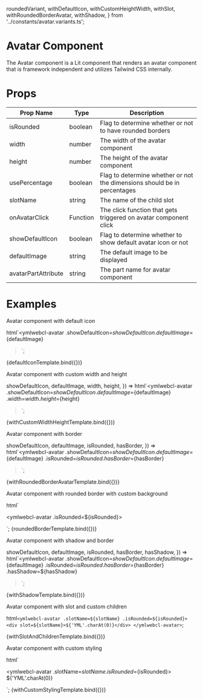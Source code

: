   roundedVariant,
  withDefaultIcon,
  withCustomHeightWidth,
  withSlot,
  withRoundedBorderAvatar,
  withShadow,
} from '../constants/avatar.variants.ts';

<Meta title="Components/Avatar" />

# Avatar Component

The Avatar component is a Lit component that renders an avatar component that is framework independent and utilizes Tailwind CSS internally.

# Props

| Prop Name           | Type     | Description                                                              |
| ------------------- | -------- | ------------------------------------------------------------------------ |
| isRounded           | boolean  | Flag to determine whether or not to have rounded borders                 |
| width               | number   | The width of the avatar component                                        |
| height              | number   | The height of the avatar component                                       |
| usePercentage       | boolean  | Flag to determine whether or not the dimensions should be in percentages |
| slotName            | string   | The name of the child slot                                               |
| onAvatarClick       | Function | The click function that gets triggered on avatar component click         |
| showDefaultIcon     | boolean  | Flag to determine whether to show default avatar icon or not             |
| defaultImage        | string   | The default image to be displayed                                        |
| avatarPartAttribute | string   | The part name for avatar component                                       |

# Examples

Avatar component with default icon

  html`<ymlwebcl-avatar
    .showDefaultIcon=${showDefaultIcon}
    .defaultImage=${defaultImage}
  ></ymlwebcl-avatar>`;

<Canvas>
  <Story name="default icon" args={withDefaultIcon}>
    {defaultIconTemplate.bind({})}
  </Story>
</Canvas>

Avatar component with custom width and height

  showDefaultIcon,
  defaultImage,
  width,
  height,
}) =>
  html`<ymlwebcl-avatar
    .showDefaultIcon=${showDefaultIcon}
    .defaultImage=${defaultImage}
    .width=${width}
    .height=${height}
  ></ymlwebcl-avatar>`;

<Canvas>
  <Story name="custom height and width" args={withCustomHeightWidth}>
    {withCustomWidthHeightTemplate.bind({})}
  </Story>
</Canvas>

Avatar component with border

  showDefaultIcon,
  defaultImage,
  isRounded,
  hasBorder,
}) =>
  html`<ymlwebcl-avatar
    .showDefaultIcon=${showDefaultIcon}
    .defaultImage=${defaultImage}
    .isRounded=${isRounded}
    .hasBorder=${hasBorder}
  ></ymlwebcl-avatar>`;

<Canvas>
  <Story
    name="with rounded border avatar variant"
    args={withRoundedBorderAvatar}
  >
    {withRoundedBorderAvatarTemplate.bind({})}
  </Story>
</Canvas>

Avatar component with rounded border with custom background

  html`<div class="rounded-avatar">
    <ymlwebcl-avatar .isRounded=${isRounded}></ymlwebcl-avatar>
  </div>`;

<Canvas>
  <Story name="rounded border with custom background" args={roundedVariant}>
    {roundedBorderTemplate.bind({})}
  </Story>
</Canvas>

Avatar component with shadow and border

  showDefaultIcon,
  defaultImage,
  isRounded,
  hasBorder,
  hasShadow,
}) =>
  html`<ymlwebcl-avatar
    .showDefaultIcon=${showDefaultIcon}
    .defaultImage=${defaultImage}
    .isRounded=${isRounded}
    .hasBorder=${hasBorder}
    .hasShadow=${hasShadow}
  ></ymlwebcl-avatar>`;

<Canvas>
  <Story name=" avatar with shadow" args={withShadow}>
    {withShadowTemplate.bind({})}
  </Story>
</Canvas>

Avatar component with slot and custom children

  html`<ymlwebcl-avatar .slotName=${slotName} .isRounded=${isRounded}>
    <div slot=${slotName}>${'YML'.charAt(0)}</div>
  </ymlwebcl-avatar>`;

<Canvas>
  <Story name="with slot and children" args={withSlot}>
    {withSlotAndChildrenTemplate.bind({})}
  </Story>
</Canvas>

Avatar component with custom styling

  html` <div class="parent-container">
    <ymlwebcl-avatar .slotName=${slotName} .isRounded=${isRounded}>
      <div slot=${slotName}>
        <span> ${'YML'.charAt(0)}</span>
      </div>
    </ymlwebcl-avatar>
  </div>`;

<Canvas>
  <Story name="with custom styling" args={withSlot}>
    {withCustomStylingTemplate.bind({})}
  </Story>
</Canvas>
